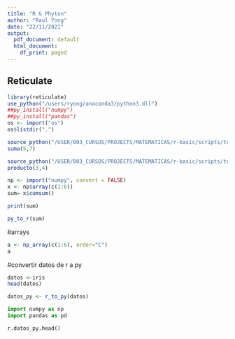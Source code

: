 ```yaml
---
title: "R & Phyton"
author: "Raul Yong"
date: "22/11/2021"
output:
  pdf_document: default
  html_document:
    df_print: paged
---
```


## Reticulate

```r
library(reticulate)
use_python("/users/ryong/anaconda3/python3.dll")
##py_install("numpy")
##py_install("pandas")
os <- import("os")
os$listdir(".")
```


```r
source_python("/USER/003_CURSOS/PROJECTS/MATEMATICAS/r-basic/scripts/tema14/sumapy.py")
suma(5,7)
```


```r
source_python("/USER/003_CURSOS/PROJECTS/MATEMATICAS/r-basic/scripts/tema14/sumapy.py")
producto(3,4)
```


```r
np <- import("numpy", convert = FALSE)
x <- np$array(c(1:6))
sum= x$cumsum()

print(sum)

py_to_r(sum)

```

#arrays

```r
a <- np_array(c(1:6), order="C") 
a

```




#convertir datos de r a py



```r
datos <-iris
head(datos)

datos_py <- r_to_py(datos)
```





```python
import numpy as np
import pandas as pd

r.datos_py.head()

```




